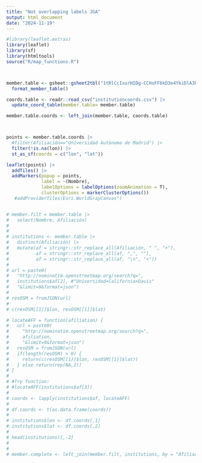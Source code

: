 ```yaml
---
title: "Not overlapping labels JGA"
output: html_document
date: "2024-11-19"
---
```



```r

#library(leaflet.extras)
library(leaflet)
library(sf)
library(htmltools)
source("R/map_functions.R")



member.table <- gsheet::gsheet2tbl("1tRlCcIxurHIDg-CCHsFFbkD3e4YkiDlA3PkFlTcBlk8") |>
  format_member_table()

coords.table <- readr::read_csv("institutioncoords.csv") |> 
  update_coord_table(member.table= member.table)

member.table.coords <- left_join(member.table, coords.table) 



points <- member.table.coords |> 
  #filter(Afiliación=="Universidad Autónoma de Madrid") |> 
  filter(!is.na(lon)) |> 
  st_as_sf(coords = c("lon", "lat"))

leaflet(points) |> 
  addTiles() |> 
  addMarkers(popup = points, 
             label = ~(Nombre),
             labelOptions = labelOptions(zoomAnimation = T),
             clusterOptions = markerClusterOptions())
   #addProviderTiles(Esri.WorldGrayCanvas")


# member.filt = member.table |> 
#   select(Nombre, Afiliación)
# 
# 
# institutions <- member.table |> 
#   distinct(Afiliación) |> 
#   mutate(af = stringr::str_replace_all(Afiliación, " ", "+"),
#          af = stringr::str_replace_all(af, ",", ""),
#          af = stringr::str_replace_all(af, "\n", "+"))
# 
# url = paste0(
#   "http://nominatim.openstreetmap.org/search?q=",
#   institutions$af[2], #"Universidad+California+Davis"
#   "&limit=9&format=json")
# 
# resOSM = fromJSON(url)
# 
# c(resOSM[[1]]$lon, resOSM[[1]]$lat)

# locateAFF = function(afiliation) {
#   url = paste0(
#     "http://nominatim.openstreetmap.org/search?q=",
#     afiliation,
#     "&limit=9&format=json")
#   resOSM = fromJSON(url)
#   if(length(resOSM) > 0) {
#     return(c(resOSM[[1]]$lon, resOSM[[1]]$lat))
#   } else return(rep(NA,2)) 
# }
# 
# #Try function:
# #locateAFF(institutions$af[3])
# 
# coords <- lapply(institutions$af, locateAFF)
# 
# df.coords <- t(as.data.frame(coords))
# 
# institutions$lon <- df.coords[,1]
# institutions$lat <- df.coords[,2]
# 
# head(institutions)[,-2]
# 
# 
# member.complete <- left_join(member.filt, institutions, by = "Afiliación")


  
```